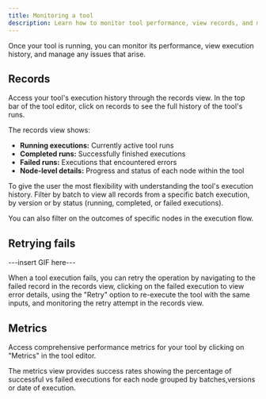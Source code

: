 ```yaml
---
title: Monitoring a tool
description: Learn how to monitor tool performance, view records, and manage failed runs
---
```


Once your tool is running, you can monitor its performance, view execution history, and manage any issues that arise.

## Records

Access your tool's execution history through the records view. In the top bar of the tool editor, click on records to see the full history of the tool's runs.

The records view shows:
- **Running executions:** Currently active tool runs
- **Completed runs:** Successfully finished executions
- **Failed runs:** Executions that encountered errors
- **Node-level details:** Progress and status of each node within the tool

To give the user the most flexibility with understanding the tool's execution history. Filter by batch to view all records from a specific batch execution, by version or by status (running, completed, or failed executions). 

You can also filter on the outcomes of specific nodes in the execution flow.

## Retrying fails

---insert GIF here---

When a tool execution fails, you can retry the operation by navigating to the failed record in the records view, clicking on the failed execution to view error details, using the "Retry" option to re-execute the tool with the same inputs, and monitoring the retry attempt in the records view.


## Metrics

Access comprehensive performance metrics for your tool by clicking on "Metrics" in the tool editor.

The metrics view provides success rates showing the percentage of successful vs failed executions for each node grouped by batches,versions or date of execution.